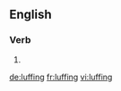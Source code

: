 ==English==

===Verb===
{{head|en}}

# {{present participle of|luff|lang=en}}

[[de:luffing]]
[[fr:luffing]]
[[vi:luffing]]